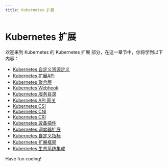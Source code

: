 ```yaml
---
title: Kubernetes 扩展
---
```


# Kubernetes 扩展

欢迎来到 Kubernetes 的 Kubernetes 扩展 部分，在这一章节中，你将学到以下内容：

- [Kubernetes 自定义资源定义](./0-kubernetes-custom-resource-definitions.mdx)
- [Kubernetes 扩展API](./1-kubernetes-extension-api.mdx)
- [Kubernetes 聚合层](./2-kubernetes-aggregation-layer.mdx)
- [Kubernetes Webhook](./3-kubernetes-webhook.mdx)
- [Kubernetes 服务目录](./4-kubernetes-service-directory.mdx)
- [Kubernetes API 网关](./5-kubernetes-api-gateway.mdx)
- [Kubernetes CSI](./6-kubernetes-csi.mdx)
- [Kubernetes CNI](./7-kubernetes-cni.mdx)
- [Kubernetes CRI](./8-kubernetes-cri.mdx)
- [Kubernetes 设备插件](./9-kubernetes-device-plugin.mdx)
- [Kubernetes 调度器扩展](./10-kubernetes-scheduler-extension.mdx)
- [Kubernetes 自定义指标](./11-kubernetes-custom-metrics.mdx)
- [Kubernetes 扩展框架](./12-kubernetes-extension-framework.mdx)
- [Kubernetes 生态系统集成](./13-kubernetes-ecosystem-integration.mdx)

Have fun coding!